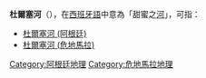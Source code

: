 '''杜爾塞河'''（{{lang-es|Río Dulce}}），在[[西班牙語|西班牙語]]中意為「甜蜜之[[河|河]]」，可指：
* [[杜爾塞河_(阿根廷)|杜爾塞河 (阿根廷)]]
* [[杜爾塞河_(危地馬拉)|杜爾塞河 (危地馬拉)]]

[[Category:阿根廷地理|Category:阿根廷地理]]
[[Category:危地馬拉地理|Category:危地馬拉地理]]

{{disambig|Cat=四字地名消歧义|D}}